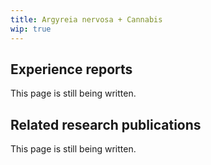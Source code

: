---
title: Argyreia nervosa + Cannabis
wip: true
---

## Experience reports

This page is still being written.

## Related research publications

This page is still being written.

